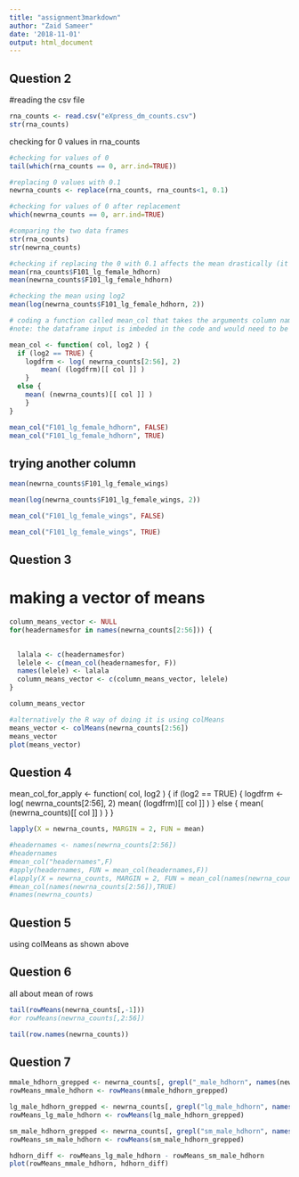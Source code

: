 ```yaml
---
title: "assignment3markdown"
author: "Zaid Sameer"
date: '2018-11-01'
output: html_document
---
```


## Question 2

#reading the csv file

```r
rna_counts <- read.csv("eXpress_dm_counts.csv")
str(rna_counts)
```


checking for 0 values in rna_counts

```r
#checking for values of 0 
tail(which(rna_counts == 0, arr.ind=TRUE))

#replacing 0 values with 0.1 
newrna_counts <- replace(rna_counts, rna_counts<1, 0.1)

#checking for values of 0 after replacement
which(newrna_counts == 0, arr.ind=TRUE)

#comparing the two data frames
str(rna_counts)
str(newrna_counts)
```

```r
#checking if replacing the 0 with 0.1 affects the mean drastically (it does not)
mean(rna_counts$F101_lg_female_hdhorn)
mean(newrna_counts$F101_lg_female_hdhorn)

#checking the mean using log2
mean(log(newrna_counts$F101_lg_female_hdhorn, 2))

# coding a function called mean_col that takes the arguments column name and log2=T 
#note: the dataframe input is imbeded in the code and would need to be changed for the using with a different data frame

mean_col <- function( col, log2 ) {
  if (log2 == TRUE) {
    logdfrm <- log( newrna_counts[2:56], 2)
        mean( (logdfrm)[[ col ]] )
    }
  else { 
    mean( (newrna_counts)[[ col ]] )
    }
}

mean_col("F101_lg_female_hdhorn", FALSE)
mean_col("F101_lg_female_hdhorn", TRUE)
```

## trying another column

```r
mean(newrna_counts$F101_lg_female_wings)

mean(log(newrna_counts$F101_lg_female_wings, 2))

mean_col("F101_lg_female_wings", FALSE)

mean_col("F101_lg_female_wings", TRUE)


```

## Question 3

# making a vector of means

```r
column_means_vector <- NULL
for(headernamesfor in names(newrna_counts[2:56])) {

  
  lalala <- c(headernamesfor)
  lelele <- c(mean_col(headernamesfor, F))
  names(lelele) <- lalala
  column_means_vector <- c(column_means_vector, lelele)
}

column_means_vector

#alternatively the R way of doing it is using colMeans
means_vector <- colMeans(newrna_counts[2:56])
means_vector
plot(means_vector)
```

## Question 4
mean_col_for_apply <- function( col, log2 ) {
  if (log2 == TRUE) {
    logdfrm <- log( newrna_counts[2:56], 2)
        mean( (logdfrm)[[ col ]] )
    }
  else { 
    mean( (newrna_counts)[[ col ]] )
    }
}

```r
lapply(X = newrna_counts, MARGIN = 2, FUN = mean)

#headernames <- names(newrna_counts[2:56])
#headernames
#mean_col("headernames",F)
#apply(headernames, FUN = mean_col(headernames,F))
#lapply(X = newrna_counts, MARGIN = 2, FUN = mean_col(names(newrna_counts[2:56]),TRUE))
#mean_col(names(newrna_counts[2:56]),TRUE)
#names(newrna_counts)

```

## Question 5

using colMeans as shown above

## Question 6

all about mean of rows

```r

tail(rowMeans(newrna_counts[,-1]))
#or rowMeans(newrna_counts[,2:56])

tail(row.names(newrna_counts))
```

## Question 7

```r
mmale_hdhorn_grepped <- newrna_counts[, grepl("_male_hdhorn", names(newrna_counts))]
rowMeans_mmale_hdhorn <- rowMeans(mmale_hdhorn_grepped)

lg_male_hdhorn_grepped <- newrna_counts[, grepl("lg_male_hdhorn", names(newrna_counts))]
rowMeans_lg_male_hdhorn <- rowMeans(lg_male_hdhorn_grepped)

sm_male_hdhorn_grepped <- newrna_counts[, grepl("sm_male_hdhorn", names(newrna_counts))]
rowMeans_sm_male_hdhorn <- rowMeans(sm_male_hdhorn_grepped)

hdhorn_diff <- rowMeans_lg_male_hdhorn - rowMeans_sm_male_hdhorn
plot(rowMeans_mmale_hdhorn, hdhorn_diff)

```

